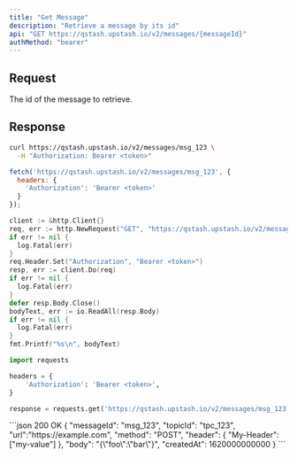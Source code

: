 ```yaml
---
title: "Get Message"
description: "Retrieve a message by its id"
api: "GET https://qstash.upstash.io/v2/messages/{messageId}"
authMethod: "bearer"
---
```


## Request

<ParamField path="messageId" type="string" required>
  The id of the message to retrieve.
</ParamField>

## Response

<Snippet file="qstash-message-type.mdx" />

<RequestExample>

```sh curl
curl https://qstash.upstash.io/v2/messages/msg_123 \
  -H "Authorization: Bearer <token>"
```

```js node
fetch('https://qstash.upstash.io/v2/messages/msg_123', {
  headers: {
    'Authorization': 'Bearer <token>'
  }
});
```

```go Go
client := &http.Client{}
req, err := http.NewRequest("GET", "https://qstash.upstash.io/v2/messages/msg_123", nil)
if err != nil {
  log.Fatal(err)
}
req.Header.Set("Authorization", "Bearer <token>")
resp, err := client.Do(req)
if err != nil {
  log.Fatal(err)
}
defer resp.Body.Close()
bodyText, err := io.ReadAll(resp.Body)
if err != nil {
  log.Fatal(err)
}
fmt.Printf("%s\n", bodyText)
```

```python Python
import requests

headers = {
    'Authorization': 'Bearer <token>',
}

response = requests.get('https://qstash.upstash.io/v2/messages/msg_123', headers=headers)
```


</RequestExample>

<ResponseExample>
```json 200 OK
{
  "messageId": "msg_123",
  "topicId": "tpc_123",
  "url":"https://example.com",
  "method": "POST",
  "header": {
    "My-Header": ["my-value"]
  },
  "body": "{\"foo\":\"bar\"}",
  "createdAt": 1620000000000
}
```

</ResponseExample>
